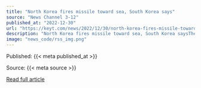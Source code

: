 ```yaml
---
title: "North Korea fires missile toward sea, South Korea says"
source: "News Channel 3-12"
published_at: "2022-12-30"
url: "https://keyt.com/news/2022/12/30/north-korea-fires-missile-toward-sea-south-korea-says/"
description: "North Korea fires missile toward sea, South Korea saysThe post North Korea fires missile toward sea, South Korea says appeared first on News Channel 3-12."
image: "news_code/rss_img.png"
---
```



  Published: {{< meta published_at >}}
  

  Source: {{< meta source >}}
  

  [Read full article]({{< meta url >}})
  

